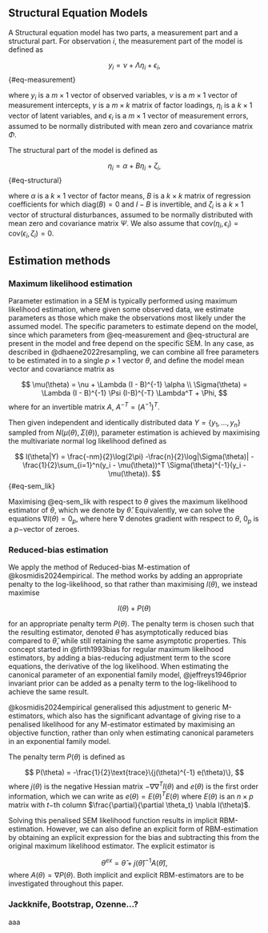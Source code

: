 ## Structural Equation Models

A Structural equation model has two parts, a measurement part and a structural part. For observation $i$, the measurement part of the model is defined as 

$$
y_i = \nu + \Lambda \eta_i + \epsilon_i,
$${#eq-measurement}

where $y_i$ is a $m \times 1$ vector of observed variables, $\nu$ is a $m \times 1$ vector of measurement intercepts, $\gamma$ is a $m \times k$ matrix of factor loadings, $\eta_i$ is a $k \times 1$ vector of latent variables, and $\epsilon_i$ is a $m \times 1$ vector of measurement errors, assumed to be normally distributed with mean zero and covariance matrix $\Phi$.

The structural part of the model is defined as

$$
\eta_i =\alpha + B \eta_i + \zeta_i,
$$ {#eq-structural}

where $\alpha$ is a $k \times 1$ vector of factor means, $B$ is a $k \times k$ matrix of regression coefficients for which $\text{diag}(B) = 0$ and $I-B$ is invertible, and $\zeta_i$ is a $k \times 1$ vector of structural disturbances, assumed to be normally distributed with mean zero and covariance matrix $\Psi$. We also assume that $\text{cov}(\eta_i, \epsilon_i) = \text{cov}(\epsilon_i, \zeta_i) = 0$.

<!-- $$ -->
<!-- \epsilon \sim N(0, \Theta_\epsilon)\\ -->
<!-- \zeta \sim N(0, \Psi)\\ -->
<!-- $$ {#eq-sem} -->

## Estimation methods

### Maximum likelihood estimation

Parameter estimation in a SEM is typically performed using maximum likelihood estimation, where given some observed data, we estimate parameters as those which make the observations most likely under the assumed model. The specific parameters to estimate depend on the model, since which parameters from @eq-measurement and @eq-structural are present in the model and free depend on the specific SEM. In any case, as described in @dhaene2022resampling, we can combine all free parameters to be estimated in to a single $p \times 1$ vector $\theta$, and define the model mean vector and covariance matrix as

$$
\mu(\theta) = \nu + \Lambda (I - B)^{-1} \alpha \\
\Sigma(\theta) = \Lambda (I - B)^{-1} \Psi (I-B)^{-T} \Lambda^T + \Phi,
$$
where for an invertible matrix $A$, $A^{-T} = (A^{-1})^T$.


Then given independent and identically distributed data $Y = \{y_1, \dots, y_n \}$ sampled from $N(\mu(\theta), \Sigma(\theta))$, parameter estimation is achieved by maximising the multivariate normal log likelihood defined as

$$
l(\theta|Y) = \frac{-nm}{2}\log(2\pi) -\frac{n}{2}\log|\Sigma(\theta)| - \frac{1}{2}\sum_{i=1}^n(y_i - \mu(\theta))^T \Sigma(\theta)^{-1}(y_i - \mu(\theta)).
$${#eq-sem_lik}


Maximising @eq-sem_lik with respect to $\theta$ gives the maximum likelihood estimator of $\theta$, which we denote by $\hat{\theta}$. Equivalently, we can solve the equations $\nabla l(\theta) = 0_p$, where here $\nabla$ denotes gradient with respect to $\theta$, $0_p$ is a $p-$vector of zeroes.

### Reduced-bias estimation

We apply the method of Reduced-bias M-estimation of @kosmidis2024empirical. The method works by adding an appropriate penalty to the log-likelihood, so that rather than maximising $l(\theta)$, we instead maximise

$$
l(\theta) + P(\theta)
$$

for an appropriate penalty term $P(\theta)$. The penalty term is chosen such that the resulting estimator, denoted $\tilde{\theta}$ has asymptotically reduced bias compared to $\hat{\theta}$, while still retaining the same asymptotic properties. This concept started in @firth1993bias for regular maximum likelihood estimators, by adding a bias-reducing adjustment term to the score equations, the derivative of the log likelihood. When estimating the canonical parameter of an exponential family model, @jeffreys1946prior invariant prior can be added as a penalty term to the log-likelihood to achieve the same result.

@kosmidis2024empirical generalised this adjustment to generic M-estimators, which also has the significant advantage of giving rise to a penalised likelihood for any M-estimator estimated by maximising an objective function, rather than only when estimating canonical parameters in an exponential family model.

The penalty term $P(\theta)$ is defined as

$$
P(\theta) = -\frac{1}{2}\text{trace}\{j(\theta)^{-1} e(\theta)\},
$$
where $j(\theta)$ is the negative Hessian matrix $-\nabla \nabla^T l(\theta)$ and $e(\theta)$ is the first order information, which we can write as $e(\theta) = E(\theta)^T E(\theta)$ where $E(\theta)$ is an $n \times p$ matrix with $t-$th column $\frac{\partial}{\partial \theta_t} \nabla l(\theta)$.


Solving this penalised SEM likelihood function results in implicit RBM-estimation. However, we can also define an explicit form of RBM-estimation by obtaining an explicit expression for the bias and subtracting this from the original maximum likelihood estimator. The explicit estimator is

$$
\theta^{ex} = \hat{\theta} + j(\hat{\theta})^{-1} A(\hat{\theta}),
$$
where $A(\theta) = \nabla P(\theta)$. Both implicit and explicit RBM-estimators are to be investigated throughout this paper.

### Jackknife, Bootstrap, Ozenne...?

aaa


